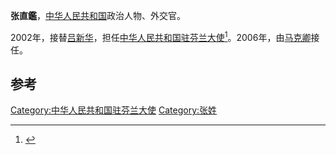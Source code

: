'''张直鑑'''，[[中华人民共和国|中华人民共和国]]政治人物、外交官。

2002年，接替[[吕新华|吕新华]]，担任[[中国驻芬兰大使列表|中华人民共和国驻芬兰大使]]<ref>{{cite web|author=中华人民共和国外交部|title=中国驻芬兰历任大使|url=http://www.mfa.gov.cn/chn/pds/ziliao/wjrw/2167/2172/t9254.htm|publisher=中华人民共和国外交部|accessdate=2012-03-07}}</ref>。2006年，由[[马克卿|马克卿]]接任。

== 参考 ==
{{reflist}}
{{start box}}
{{s-dip}}
{{succession box|[[吕新华|吕新华]]|[[马克卿|马克卿]]|[[中国驻芬兰大使列表|中华人民共和国驻芬兰大使]]|2002年3月－2006年5月}}
{{end box}}
{{中国政治人物小作品}}

[[Category:中华人民共和国驻芬兰大使|Category:中华人民共和国驻芬兰大使]]
[[Category:张姓|Category:张姓]]